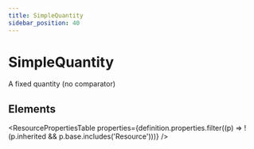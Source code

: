 ```yaml
---
title: SimpleQuantity
sidebar_position: 40
---
```



# SimpleQuantity

A fixed quantity (no comparator)

<Tabs queryString="section">
  <TabItem value="schema" label="Schema" default>

## Elements

<ResourcePropertiesTable
  properties={definition.properties.filter((p) => !(p.inherited && p.base.includes('Resource')))}
/>

  </TabItem>

</Tabs>
